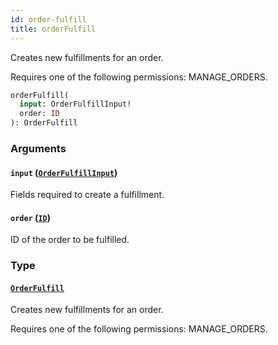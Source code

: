 ```yaml
---
id: order-fulfill
title: orderFulfill
---
```



Creates new fulfillments for an order. 

Requires one of the following permissions: MANAGE_ORDERS.

```graphql
orderFulfill(
  input: OrderFulfillInput!
  order: ID
): OrderFulfill
```


### Arguments

#### `input` ([`OrderFulfillInput`](../../../developer/api-reference/inputs/order-fulfill-input))

Fields required to create a fulfillment.


#### `order` ([`ID`](../../../developer/api-reference/scalars/id))

ID of the order to be fulfilled.


### Type

#### [`OrderFulfill`](../../../developer/api-reference/objects/order-fulfill) 

Creates new fulfillments for an order. 

Requires one of the following permissions: MANAGE_ORDERS.




